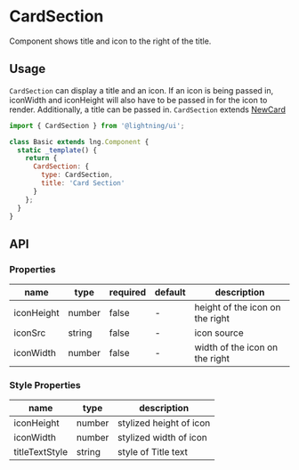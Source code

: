 
# CardSection

Component shows title and icon to the right of the title.

## Usage

`CardSection` can display a title and an icon. If an icon is being passed in, iconWidth and iconHeight will also have to be passed in for the icon to render. Additionally, a title can be passed in.
`CardSection` extends [NewCard](?path=/docs/patterns-newcard--base)

```js
import { CardSection } from '@lightning/ui';

class Basic extends lng.Component {
  static _template() {
    return {
      CardSection: {
        type: CardSection,
        title: 'Card Section'
      }
    };
  }
}
```

<Canvas>
  <Story id="patterns-cardsection--section" />
</Canvas>

## API

### Properties

| name       | type   | required | default | description                     |
| ---------- | ------ | -------- | ------- | ------------------------------- |
| iconHeight | number | false    | -       | height of the icon on the right |
| iconSrc    | string | false    | -       | icon source                     |
| iconWidth  | number | false    | -       | width of the icon on the right  |

### Style Properties

| name           | type   | description             |
| -------------- | ------ | ----------------------- |
| iconHeight     | number | stylized height of icon |
| iconWidth      | number | stylized width of icon  |
| titleTextStyle | string | style of Title text     |
